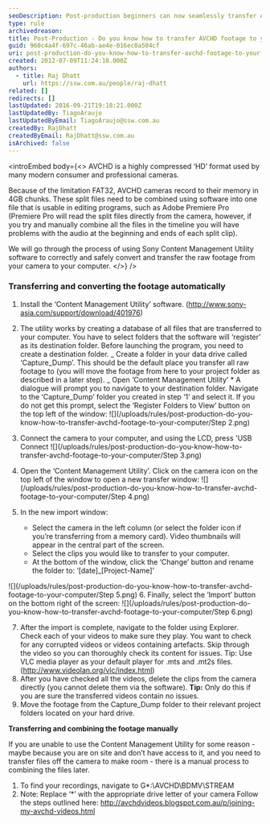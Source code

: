 ```yaml
---
seoDescription: Post-production beginners can now seamlessly transfer AVCHD footage to their computer using Sony's Content Management Utility software.
type: rule
archivedreason:
title: Post-Production - Do you know how to transfer AVCHD footage to your computer?
guid: 960c4a4f-697c-46ab-ae4e-016ec0a504cf
uri: post-production-do-you-know-how-to-transfer-avchd-footage-to-your-computer
created: 2012-07-09T11:24:10.000Z
authors:
  - title: Raj Dhatt
    url: https://ssw.com.au/people/raj-dhatt
related: []
redirects: []
lastUpdated: 2016-09-21T19:18:21.000Z
lastUpdatedBy: TiagoAraujo
lastUpdatedByEmail: TiagoAraujo@ssw.com.au
createdBy: RajDhatt
createdByEmail: RajDhatt@ssw.com.au
isArchived: false
---
```


<introEmbed
  body={<>
AVCHD is a highly compressed ‘HD’ format used by many modern consumer and professional cameras.

Because of the limitation FAT32, AVCHD cameras record to their memory in 4GB chunks. These split files need to be combined using software into one file that is usable in editing programs, such as Adobe Premiere Pro (Premiere Pro will read the split files directly from the camera, however, if you try and manually combine all the files in the timeline you will have problems with the audio at the beginning and ends of each split clip).

We will go through the process of using Sony Content Management Utility software to correctly and safely convert and transfer the raw footage from your camera to your computer.
  </>}
/>
### Transferring and converting the footage automatically

1. Install the ‘Content Management Utility’ software. (http://www.sony-asia.com/support/download/401976)
2. The utility works by creating a database of all files that are transferred to your computer. You have to select folders that the software will ‘register’ as its destination folder. Before launching the program, you need to create a destination folder.
   _ Create a folder in your data drive called ‘Capture_Dump’. This should be the default place you transfer all raw footage to (you will move the footage from here to your project folder as described in a later step).
   _ Open ‘Content Management Utility’ \* A dialogue will prompt you to navigate to your destination folder. Navigate to the ‘Capture_Dump’ folder you created in step ‘1’ and select it. If you do not get this prompt, select the ‘Register Folders to View’ button on the top left of the window:
   ![](/uploads/rules/post-production-do-you-know-how-to-transfer-avchd-footage-to-your-computer/Step 2.png)

3. Connect the camera to your computer, and using the LCD, press 'USB Connect
   ![](/uploads/rules/post-production-do-you-know-how-to-transfer-avchd-footage-to-your-computer/Step 3.png)

4. Open the ‘Content Management Utility’. Click on the camera icon on the top left of the window to open a new transfer window:
   ![](/uploads/rules/post-production-do-you-know-how-to-transfer-avchd-footage-to-your-computer/Step 4.png)

5. In the new import window:
   - Select the camera in the left column (or select the folder icon if you’re transferring from a memory card). Video thumbnails will appear in the central part of the screen.
   - Select the clips you would like to transfer to your computer.
   - At the bottom of the window, click the ‘Change’ button and rename the folder to: ‘[date]\_[Project-Name]’

![](/uploads/rules/post-production-do-you-know-how-to-transfer-avchd-footage-to-your-computer/Step 5.png)
6. Finally, select the ‘Import’ button on the bottom right of the screen:
![](/uploads/rules/post-production-do-you-know-how-to-transfer-avchd-footage-to-your-computer/Step 6.png)

7. After the import is complete, navigate to the folder using Explorer. Check each of your videos to make sure they play. You want to check for any corrupted videos or videos containing artefacts. Skip through the video so you can thoroughly check its content for issues. Tip: Use VLC media player as your default player for .mts and .mt2s files. (http://www.videolan.org/vlc/index.html)
8. After you have checked all the videos, delete the clips from the camera directly (you cannot delete them via the software).
   **Tip:** Only do this if you are sure the transferred videos contain no issues.
9. Move the footage from the Capture_Dump folder to their relevant project folders located on your hard drive.

**Transferring and combining the footage manually**

If you are unable to use the Content Management Utility for some reason - maybe because you are on site and don’t have access to it, and you need to transfer files off the camera to make room - there is a manual process to combining the files later.

1. To find your recordings, navigate to G\*:\AVCHD\BDMV\STREAM
2. Note: Replace ‘\*’ with the appropriate drive letter of your camera
   Follow the steps outlined here: http://avchdvideos.blogspot.com.au/p/joining-my-avchd-videos.html
